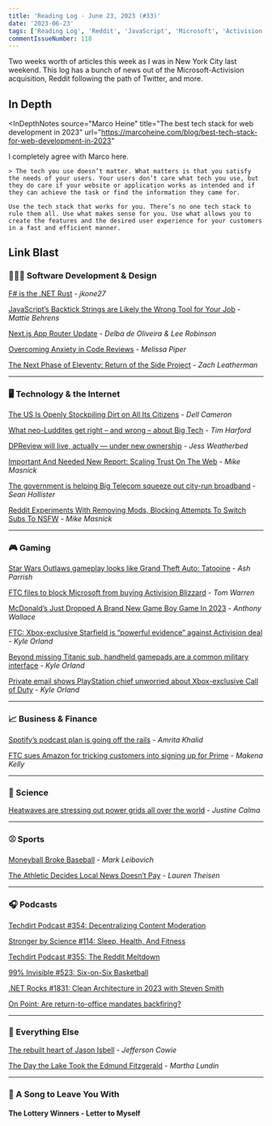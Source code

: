 ```yaml
---
title: 'Reading Log - June 23, 2023 (#33)'
date: '2023-06-23'
tags: ['Reading Log', 'Reddit', 'JavaScript', 'Microsoft', 'Activision', 'PlayStation', 'Spotify', 'Podcasts']
commentIssueNumber: 118
---
```


Two weeks worth of articles this week as I was in New York City last weekend. This log has a bunch of news out of the Microsoft-Activision acquisition, Reddit following the path of Twitter, and more.

## In Depth

<InDepthNotes
    source="Marco Heine"
    title="The best tech stack for web development in 2023"
    url="https://marcoheine.com/blog/best-tech-stack-for-web-development-in-2023"
>
   I completely agree with Marco here.

    > The tech you use doesn’t matter. What matters is that you satisfy the needs of your users. Your users don’t care what tech you use, but they do care if your website or application works as intended and if they can achieve the task or find the information they came for.

    Use the tech stack that works for you. There’s no one tech stack to rule them all. Use what makes sense for you. Use what allows you to create the features and the desired user experience for your customers in a fast and efficient manner.
</InDepthNotes>

## Link Blast

### 👨🏼‍💻 Software Development & Design

[F# is the .NET Rust](https://jkone27-3876.medium.com/f-is-the-net-rust-62f71f8dae41) - _jkone27_

[JavaScript’s Backtick Strings are Likely the Wrong Tool for Your Job](https://spin.atomicobject.com/2023/06/05/javascript-backtick-strings-wrong/) - _Mattie Behrens_

[Next.js App Router Update](https://nextjs.org/blog/june-2023-update) - _Delba de Oliveira & Lee Robinson_

[Overcoming Anxiety in Code Reviews](https://www.viget.com/articles/overcoming-anxiety-in-code-reviews/) - _Melissa Piper_

[The Next Phase of Eleventy: Return of the Side Project](https://www.zachleat.com/web/eleventy-side-project/) - _Zach Leatherman_

----

### 🖥 Technology & the Internet

[The US Is Openly Stockpiling Dirt on All Its Citizens](https://www.wired.com/story/odni-commercially-available-information-report/) - _Dell Cameron_

[What neo-Luddites get right – and wrong – about Big Tech](https://timharford.com/2023/06/what-neo-luddites-get-right-and-wrong-about-big-tech/) - _Tim Harford_

[DPReview will live, actually — under new ownership](https://www.theverge.com/2023/6/21/23768266/dpreview-acquisition-gear-patrol-camera-photography-reviews) - _Jess Weatherbed_

[Important And Needed New Report: Scaling Trust On The Web](https://www.techdirt.com/2023/06/22/important-and-needed-new-report-scaling-trust-on-the-web/) - _Mike Masnick_

[The government is helping Big Telecom squeeze out city-run broadband](https://www.theverge.com/23763482/municipal-broadband-biden-internet-funds-telecom-lobbying) - _Sean Hollister_

[Reddit Experiments With Removing Mods, Blocking Attempts To Switch Subs To NSFW](https://www.techdirt.com/2023/06/21/reddit-experiments-with-removing-mods-blocking-attempts-to-switch-subs-to-nsfw/) - _Mike Masnick_

----

### 🎮 Gaming

[Star Wars Outlaws gameplay looks like Grand Theft Auto: Tatooine](https://www.theverge.com/23758235/star-wars-outlaws-gameplay-trailer-ubisoft-forward-2023) - _Ash Parrish_

[FTC files to block Microsoft from buying Activision Blizzard](https://www.theverge.com/2023/6/12/23758194/ftc-microsoft-activision-blizzard-complaint-block-acquisition-call-of-duty) - _Tom Warren_

[McDonald’s Just Dropped A Brand New Game Boy Game In 2023](https://retrododo.com/mcdonalds-grimaces-birthday/) - _Anthony Wallace_

[FTC: Xbox-exclusive Starfield is “powerful evidence” against Activision deal](https://arstechnica.com/gaming/2023/06/ftc-xbox-exclusive-starfield-is-powerful-evidence-against-activision-deal/) - _Kyle Orland_

[Beyond missing Titanic sub, handheld gamepads are a common military interface](https://arstechnica.com/gaming/2023/06/missing-titanic-sub-isnt-the-first-to-use-game-controls-for-heavy-machinery/) - _Kyle Orland_

[Private email shows PlayStation chief unworried about Xbox-exclusive Call of Duty](https://arstechnica.com/gaming/2023/06/playstation-chief-privately-dismissed-concerns-of-xbox-exclusive-call-of-duty/) - _Kyle Orland_

----

### 📈 Business & Finance

[Spotify’s podcast plan is going off the rails](https://www.theverge.com/23768886/spotify-podcast-strategy-mistakes-joe-rogan-exclusives-trevor-noah) - _Amrita Khalid_

[FTC sues Amazon for tricking customers into signing up for Prime](https://www.theverge.com/2023/6/21/23768372/ftc-amazon-lawsuit-prime-dark-patterns-subscriptions) - _Makena Kelly_

----

### 🔬 Science

[Heatwaves are stressing out power grids all over the world](https://www.theverge.com/2023/6/22/23769833/heatwaves-electricity-grids-power-outages-across-world) - _Justine Calma_

----

### ⚾ Sports

[Moneyball Broke Baseball](https://www.theatlantic.com/magazine/archive/2023/07/baseball-mlb-rule-changes-2023-pitch-clock/674291/) - _Mark Leibovich_

[The Athletic Decides Local News Doesn’t Pay](https://defector.com/the-athletic-decides-local-news-doesnt-pay) - _Lauren Theisen_

----

### 🎧 Podcasts

[Techdirt Podcast #354: Decentralizing Content Moderation](https://www.techdirt.com/2023/06/13/techdirt-podcast-episode-354-decentralizing-content-moderation/)

[Stronger by Science #114: Sleep, Health, And Fitness](http://www.strongerbyscience.com/podcast-episode-114/)

[Techdirt Podcast #355: The Reddit Meltdown](https://www.techdirt.com/2023/06/22/techdirt-podcast-episode-355-the-reddit-meltdown/)

[99% Invisible #523: Six-on-Six Basketball](https://99percentinvisible.org/episode/six-on-six-basketball/)

[.NET Rocks #1831: Clean Architecture in 2023 with Steven Smith](https://www.dotnetrocks.com/details/1831)

[On Point: Are return-to-office mandates backfiring?](https://www.wbur.org/onpoint/2023/06/23/are-return-to-office-mandates-backfiring)

----

### 🎒 Everything Else

[The rebuilt heart of Jason Isbell](https://www.npr.org/2023/06/21/1183194069/jason-isbell-weathervanes-profile) - _Jefferson Cowie_

[The Day the Lake Took the Edmund Fitzgerald](https://orionmagazine.org/article/edmund-fitzgerald-shipwreck-lake-superior/) - _Martha Lundin_

----

### 🎵 A Song to Leave You With

#### The Lottery Winners - Letter to Myself

<YouTubeEmbed id="fz3Y2O-m5-w" title="The Lottery Winners - Letter to Myself" />
